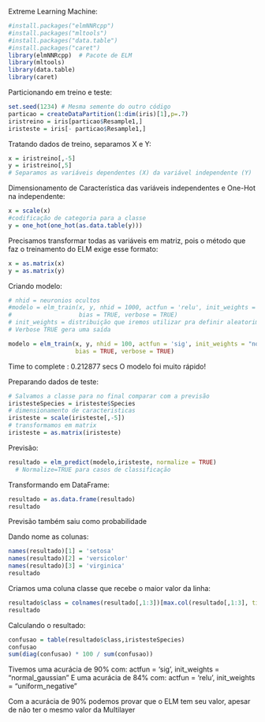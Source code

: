 Extreme Learning Machine: 

```{r}
#install.packages("elmNNRcpp")
#install.packages("mltools")
#install.packages("data.table")
#install.packages("caret")
library(elmNNRcpp)  # Pacote de ELM
library(mltools)
library(data.table)
library(caret)
```

Particionando em treino e teste: 
```{r}
set.seed(1234) # Mesma semente do outro código 
particao = createDataPartition(1:dim(iris)[1],p=.7)
iristreino = iris[particao$Resample1,]
iristeste = iris[- particao$Resample1,]
```

Tratando dados de treino, separamos X e Y: 
```{r}
x = iristreino[,-5]
y = iristreino[,5]
# Separamos as variáveis dependentes (X) da variável independente (Y)
```

Dimensionamento de Característica das variáveis independentes e One-Hot na independente: 
```{r}
x = scale(x)
#codificação de categoria para a classe
y = one_hot(one_hot(as.data.table(y)))
```

Precisamos transformar todas as variáveis em matriz, pois o método que faz o treinamento do ELM exige esse formato: 
```{r}
x = as.matrix(x)
y = as.matrix(y)
```

Criando modelo: 
```{r}
# nhid = neuronios ocultos
#modelo = elm_train(x, y, nhid = 1000, actfun = 'relu', init_weights = "uniform_negative", 
#                   bias = TRUE, verbose = TRUE)
# init_weights = distribuição que iremos utilizar pra definir aleatorimente os pesos das sinapses da camada de entrada com a camada oculta 
# Verbose TRUE gera uma saída 

modelo = elm_train(x, y, nhid = 100, actfun = 'sig', init_weights = "normal_gaussian", 
                   bias = TRUE, verbose = TRUE)
```
Time to complete : 0.212877 secs 
O modelo foi muito rápido!

Preparando dados de teste:
```{r}
# Salvamos a classe para no final comparar com a previsão
iristesteSpecies = iristeste$Species
# dimensionamento de caracteristicas
iristeste = scale(iristeste[,-5])
# transformamos em matrix
iristeste = as.matrix(iristeste)
```

Previsão:
```{r}
resultado = elm_predict(modelo,iristeste, normalize = TRUE)
  # Normalize=TRUE para casos de classificação 
```

Transformando em DataFrame: 
```{r}
resultado = as.data.frame(resultado)
resultado
```
Previsão também saiu como probabilidade

Dando nome as colunas:
```{r}
names(resultado)[1] = 'setosa'
names(resultado)[2] = 'versicolor'
names(resultado)[3] = 'virginica'
resultado
```

Criamos uma coluna classe que recebe o maior valor da linha: 
```{r}
resultado$class = colnames(resultado[,1:3])[max.col(resultado[,1:3], ties.method = 'first')]
resultado
```

Calculando o resultado: 
```{r}
confusao = table(resultado$class,iristesteSpecies)
confusao
sum(diag(confusao) * 100 / sum(confusao))
```

Tivemos uma acurácia de 90% com: actfun = 'sig', init_weights = "normal_gaussian"
E uma acurácia de 84% com: actfun = 'relu', init_weights = "uniform_negative"

Com a acurácia de 90% podemos provar que o ELM tem seu valor, apesar de não ter o mesmo valor da Multilayer